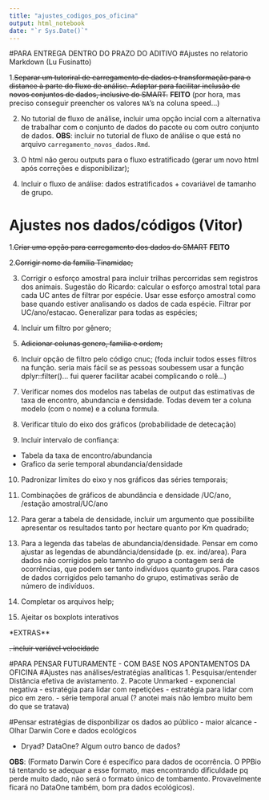 ```yaml
---
title: "ajustes_codigos_pos_oficina"
output: html_notebook
date: "`r Sys.Date()`"
---
```

#PARA ENTREGA DENTRO DO PRAZO DO ADITIVO
#Ajustes no relatorio Markdown (Lu Fusinatto)

1.~~Separar um tutoriral de carregamento de dados e transformação para o distance à parte do fluxo de análise. 
Adaptar para facilitar inclusão de novos conjuntos de dados, inclusive do SMART.~~ **FEITO** (por hora, mas preciso conseguir preencher os valores `NA`'s na coluna speed...)


2. No tutorial de fluxo de análise, incluir uma opção incial com a alternativa de trabalhar com o conjunto de dados do pacote ou com outro conjunto de dados. 
**OBS**: incluir no tutorial de fluxo de análise o que está no arquivo `carregamento_novos_dados.Rmd`.

3. O html não gerou outputs para o fluxo estratificado (gerar um novo html após correções e disponibilizar); 

4. Incluir o fluxo de análise: dados estratificados + covariável de tamanho de grupo.



# Ajustes nos dados/códigos (Vitor)

1.~~Criar uma opção para carregamento dos dados do SMART~~ **FEITO**

2.~~Corrigir nome da família Tinamidae;~~

3. Corrigir o esforço amostral para incluir trilhas percorridas sem registros dos animais.
Sugestão do Ricardo: calcular o esforço amostral total para cada UC antes de filtrar por espécie. Usar esse esforço amostral como base quando estiver analisando os dados de cada espécie. Filtrar por UC/ano/estacao. Generalizar para todas as espécies;

4. Incluir um filtro por gênero; 

5. ~~Adicionar colunas genero, familia e ordem;~~

6. Incluir opção de filtro pelo código cnuc; (foda incluir todos esses filtros na função. seria mais fácil se as pessoas soubessem usar a função dplyr::filter()... fui querer facilitar acabei complicando o rolê...)

7. Verificar nomes dos modelos nas tabelas de output das estimativas de taxa de encontro, abundancia e densidade. Todas devem ter a coluna modelo (com o nome) e a coluna formula.

8. Verificar título do eixo dos gráficos (probabilidade de detecação)

9. Incluir intervalo de confiança:
- Tabela da taxa de encontro/abundancia
- Grafico da serie temporal abundancia/densidade

10. Padronizar limites do eixo y nos gráficos das séries temporais;

11. Combinações de gráficos de abundância e densidade /UC/ano, /estação amostral/UC/ano

12. Para gerar a tabela de densidade, incluir um argumento que possibilite apresentar os resultados tanto por hectare quanto por Km quadrado;

13. Para a legenda das tabelas de abundancia/densidade. Pensar em como ajustar as legendas de abundância/densidade (p. ex. ind/area). Para dados não corrigidos pelo tamnho do grupo a contagem será de ocorrências, que podem ser tanto indivíduos quanto grupos. Para casos de dados corrigidos pelo tamanho do grupo, estimativas serão de número de indivíduos.

14. Completar os arquivos help;

15. Ajeitar os boxplots interativos

*EXTRAS**

~~. incluir variável velocidade~~

#PARA PENSAR FUTURAMENTE - COM BASE NOS APONTAMENTOS DA OFICINA
#Ajustes nas análises/estratégias analíticas
1. Pesquisar/entender Distância efetiva de avistamento.
2. Pacote Unmarked
  - exponencial negativa
  - estratégia para lidar com repetições
  - estratégia para lidar com pico em zero.
  - série temporal anual (? anotei mais não lembro muito bem do que se tratava)
  
#Pensar estratégias de disponbilizar os dados ao público - maior alcance
-Olhar Darwin Core e dados ecológicos 

- Dryad? DataOne? Algum outro banco de dados?

**OBS**: (Formato Darwin Core é específico para dados de ocorrência. O PPBio tá tentando se adequar a esse formato, mas encontrando dificuldade pq perde muito dado, não será o formato único de tombamento. Provavelmente ficará no DataOne também, bom pra dados ecológicos).